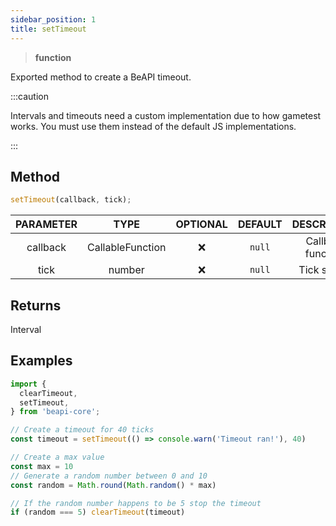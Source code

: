 ```yaml
---
sidebar_position: 1
title: setTimeout
---
```


> **<Link to="https://developer.mozilla.org/en-US/docs/Web/JavaScript/Reference/Global_Objects/Function">function</Link>**

Exported method to create a BeAPI timeout.

:::caution

Intervals and timeouts need a custom implementation due to how gametest works. You must use them instead of the default JS implementations.

:::

## Method

```js
setTimeout(callback, tick);
```

| PARAMETER | TYPE | OPTIONAL | DEFAULT | DESCRIPTION |
| :-------: | :--: | :------: | :-----: | :---------: |
| callback | <Link to="https://microsoft.github.io/PowerBI-JavaScript/interfaces/_node_modules_typedoc_node_modules_typescript_lib_lib_es5_d_.callablefunction.html">CallableFunction</Link> | ❌ | `null` | Callback function. |
| tick | <Link to="https://developer.mozilla.org/en-US/docs/Web/JavaScript/Reference/Global_Objects/Number">number</Link> | ❌ | `null` | Tick speed. |

## Returns
<Link to="/docs/typedefs/interval">Interval</Link>

## Examples

```js
import {
  clearTimeout,
  setTimeout,
} from 'beapi-core';

// Create a timeout for 40 ticks
const timeout = setTimeout(() => console.warn('Timeout ran!'), 40)

// Create a max value
const max = 10
// Generate a random number between 0 and 10
const random = Math.round(Math.random() * max)

// If the random number happens to be 5 stop the timeout
if (random === 5) clearTimeout(timeout)
```